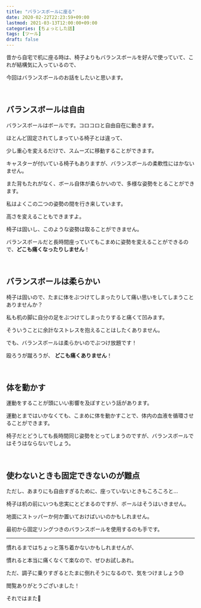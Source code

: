 ```yaml
---
title: "バランスボールに座る"
date: 2020-02-22T22:23:59+09:00
lastmod: 2021-03-13T12:00:00+09:00
categories: [ちょっとした話]
tags: [ツール]
draft: false
---
```


昔から自宅で机に座る時は、椅子よりもバランスボールを好んで使っていて、これが結構気に入っているので、

今回はバランスボールのお話をしたいと思います。

<br/>

## バランスボールは自由

バランスボールはボールです。コロコロと自由自在に動きます。
<!--more-->
ほとんど固定されてしまっている椅子とは違って、

少し重心を変えるだけで、スムーズに移動することができます。

キャスターが付いている椅子もありますが、バランスボールの柔軟性にはかないません。

また背もたれがなく、ボール自体が柔らかいので、多様な姿勢をとることができます。

<postimage src="img1" ext="png" alt="バランスボール座り方" />

私はよくこの二つの姿勢の間を行き来しています。

高さを変えることもできますよ。

椅子は固いし、このような姿勢は取ることができません。

バランスボールだと長時間座っていてもこまめに姿勢を変えることができるので、**どこも痛くなったりしません**！

<br/>

## バランスボールは柔らかい

椅子は固いので、たまに体をぶつけてしまったりして痛い思いをしてしまうことありませんか？

私も机の脚に自分の足をぶつけてしまったりすると痛くて凹みます。

そういうことに余計なストレスを抱えることはしたくありません。

でも、バランスボールは柔らかいのでぶつけ放題です！

殴ろうが蹴ろうが、 **どこも痛くありません**！

<br/>

## 体を動かす

運動をすることが頭にいい影響を及ぼすという話があります。

運動とまではいかなくても、こまめに体を動かすことで、体内の血液を循環させることができます。

椅子だとどうしても長時間同じ姿勢をとってしまうのですが、バランスボールではそうはならないでしょう。 

<br/>

## 使わないときも固定できないのが難点

ただし、あまりにも自由すぎるために、座っていないときもころころと…

椅子は机の前にいつも忠実にとどまるのですが、ボールはそうはいきません。

地面にストッパーか何か置いておけばいいのかもしれません。

最初から固定リングつきのバランスボールを使用するのも手です。

<affiliate asin="B07VGMXJBN" id="1b0fb7edf4af692937a728b30a314a0f" label="Trideer #1 バランスボールセット ( Blue，55 cm)" />

---

慣れるまではちょっと落ち着かないかもしれませんが、

慣れると本当に痛くなくて楽なので、ぜひお試しあれ。

ただ、調子に乗りすぎるとたまに倒れそうになるので、気をつけましょう😓

閲覧ありがとうございました！

それではまた👋

